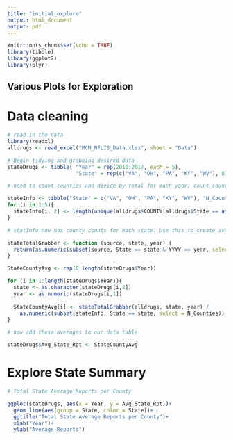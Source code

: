 ---
title: "initial_explore"
output: html_document
output: pdf
---

```{r setup, include=FALSE}
knitr::opts_chunk$set(echo = TRUE)
library(tibble)
library(ggplot2)
library(plyr)
```

## Various Plots for Exploration

# Data cleaning

```{r}
# read in the data
library(readxl)
alldrugs <- read_excel("MCM_NFLIS_Data.xlsx", sheet = "Data")
```

```{r}
# Begin tidying and grabbing desired data
stateDrugs <- tibble( "Year" = rep(2010:2017, each = 5), 
                      "State" = rep(c("VA", "OH", "PA", "KY", "WV"), 8))

```

```{r}
# need to count counties and divide by total for each year; count counties once

stateInfo <- tibble("State" = c("VA", "OH", "PA", "KY", "WV"), "N_Counties" = c(0,0,0,0,0))
for (i in 1:5){
  stateInfo[i, 2] <- length(unique(alldrugs$COUNTY[alldrugs$State == as.character(stateInfo[i, 1])]))
}

# statInfo now has county counts for each state. Use this to create averages for each year

stateTotalGrabber <- function (source, state, year) {
  return(as.numeric(subset(source, State == state & YYYY == year, select = TotalDrugReportsState)[1,1]))
}

StateCountyAvg <- rep(0,length(stateDrugs$Year))

for (i in 1:length(stateDrugs$Year)){
  state <- as.character(stateDrugs[i,2])
  year <- as.numeric(stateDrugs[i,1])
  
  StateCountyAvg[i] <- stateTotalGrabber(alldrugs, state, year) /
    as.numeric(subset(stateInfo, State == state, select = N_Counties))
}

# now add these averages to our data table

stateDrugs$Avg_State_Rpt <- StateCountyAvg
```

# Explore State Summary

```{r}
# Total State Average Reports per County

ggplot(stateDrugs, aes(x = Year, y = Avg_State_Rpt))+
  geom_line(aes(group = State, color = State))+
  ggtitle("Total State Average Reports per County")+
  xlab("Year")+
  ylab("Average Reports")
```

```{r}



```

